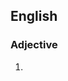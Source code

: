==English==

===Adjective===
{{head|en|adjective comparative form}}

# {{en-comparative of|nitpicky}}
